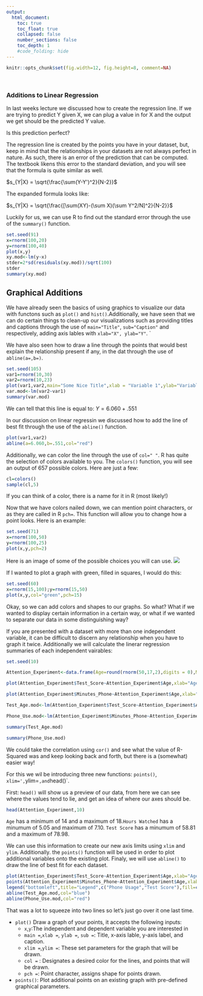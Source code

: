 ```yaml
---
output:
  html_document:
    toc: true
    toc_float: true
    collapsed: false
    number_sections: false
    toc_depth: 1
    #code_folding: hide
---
```


```r
knitr::opts_chunk$set(fig.width=12, fig.height=8, comment=NA)
```
<br>

### Additions to Linear Regression

In last weeks lecture we discussed how to create the regression line. If we are trying to predict Y given X, we can plug a value in for X and the output we get should be the predicted Y value. 

Is this prediction perfect?

The regression line is created by the points you have in your dataset, but, keep in mind that the relationships in your datasets are not always perfect in nature. As such, there is an error of the prediction that can be computed. The textbook likens this error to the standard deviation, and you will see that the formula is quite similar as well. 


$s_{Y|X} = \sqrt{\frac{\sum(Y-Y')^2}{N-2}}$

The expanded formula looks like: 

$s_{Y|X} = \sqrt{\frac{[\sum(XY)-(\sum X)(\sum Y^2/N]^2}{N-2}}$

Luckily for us, we can use R to find out the standard error through the use of the `summary()` function. 


```r
set.seed(91)
x=rnorm(100,20)
y=rnorm(100,40)
plot(x,y)
xy.mod<-lm(y~x)
stder=2*sd(residuals(xy.mod))/sqrt(100)
stder
summary(xy.mod)
```




## Graphical Additions

We have already seen the basics of using graphics to visualize our data with functons such as `plot()` and `hist()`.Additionally, we have seen that we can do certain things to clean-up our visualizations such as providing titles and captions through the use of `main="Title"`, `sub="Caption"` and respectively, adding axis lables with `xlab="X", ylab="Y"`. `

We have also seen how to draw a line through the points that would best explain the relationship present if any, in the dat through the use of `abline(a=,b=)`. 

```r
set.seed(105)
var1=rnorm(10,30)
var2=rnorm(10,23)
plot(var1,var2,main="Some Nice Title",xlab = "Variable 1",ylab="Variable 2", sub="r = .64 " )
var.mod<-lm(var2~var1)
summary(var.mod)
```
We can tell that this line is equal to:
$Y= 6.060 + .551$

In our discussion on linear regressin we discussed how to add the line of best fit through the use of the `abline()` function. 

```r
plot(var1,var2)
abline(a=6.060,b=.551,col="red")

```


Additionally, we can color the line through the use of `col=" "`. R has quite the selection of colors available to you. The `colors()` function, you will see an output of 657 possible colors. Here are just a few:



```r
cl=colors()
sample(cl,5)
```
If you can think of a color, there is a name for it in R (most likely!)

Now that we have colors nailed down, we can mention point characters, or as they are called in R `pch=`. This function will allow you to change how a point looks. Here is an example:

```r
set.seed(71)
x=rnorm(100,50)
y=rnorm(100,25)
plot(x,y,pch=2)
```
Here is an image of some of the possible choices you will can use. 
![](images/points.png)

If I wanted to plot a graph with green, filled in squares, I would do this:
```r
set.seed(60)
x=rnorm(15,100);y=rnorm(15,50)
plot(x,y,col="green",pch=15)
```

Okay, so we can add colors and shapes to our graphs. So what? What if we wanted to display certain information in a certain way, or what if we wanted to separate our data in some distinguishing way?

If you are presented with a dataset with more than one independent variable, it can be difficult to discern any relationship when you have to graph it twice. Additionally we will calculate the linerar regression summaries of each independent vairables:

```r
set.seed(10)

Attention_Experiment<-data.frame(Age=round(rnorm(50,17,2),digits = 0),Minutes_Phone=round(rnorm(50,120,5),digits=2),Test_Score=round(rnorm(50,80,10),digits=2))

plot(Attention_Experiment$Test_Score~Attention_Experiment$Age,xlab="Age",ylab="Test Score")

plot(Attention_Experiment$Minutes_Phone~Attention_Experiment$Age,xlab="Age",ylab="Hours TV Watched")

Test_Age.mod<-lm(Attention_Experiment$Test_Score~Attention_Experiment$Age)

Phone_Use.mod<-lm(Attention_Experiment$Minutes_Phone~Attention_Experiment$Age)

summary(Test_Age.mod)

summary(Phone_Use.mod)
```
We could take the correlation using `cor()` and see what the value of R-Squared was and keep looking back and forth, but there is a (somewhat) easier way!

For this we wil be introducing three new functions: `points()`, `xlim=', `ylim=`,and `head()`. 

First: `head()` will show us a preview of our data, from here we can see where the values tend to lie, and get an idea of where our axes should be. 

```r
head(Attention_Experiment,10)
```
`Age` has a minimum of 14 and a maximum of 18.`Hours Watched` has a minumum of 5.05 and maximum of 7.10. `Test Score` has a minumum of 58.81 and a maximum of 78.98.

We can use this information to create our new axis limits using `xlim` and `ylim`. Additionally. the `points()` function will be used in order to plot additional variables onto the existing plot. Finaly, we will use `abline()` to draw the line of best fit for each dataset. 

```r
plot(Attention_Experiment$Test_Score~Attention_Experiment$Age,xlab="Age",ylab="Test Score and Minutes on Phone",xlim=c(10,20),ylim=c(20,150),col="red",pch=15)
points(Attention_Experiment$Minutes_Phone~Attention_Experiment$Age,xlab="Age",ylab="Hours TV Watched",xlim=c(10,20),ylim=c(20,150),col="blue",pch=15)
legend("bottomleft",title="Legend",c("Phone Usage","Test Score"),fill=c("red","blue"),cex = .8)
abline(Test_Age.mod,col="blue")
abline(Phone_Use.mod,col="red")
```
That was a lot to squeeze into two lines so let's just go over it one last time.

- `plot()` Draw a graph of your points, it accepts the following inputs:
  - `x`,`y`:The independent and dependent variable you are interested in
  - `main = `,`xlab = `, `ylab = `, `sub = `: Title, x-axis lable, y-axis label, and caption. 
  - `xlim = `,`ylim = `: These set parameters for the graph that will be drawn.
  - `col =` : Designates a desired color for the lines, and points that will be drawn. 
  - `pch = `: Point character, assigns shape for points drawn.
- `points()`: Plot additional points on an existing graph with pre-defined graphical parameters.























